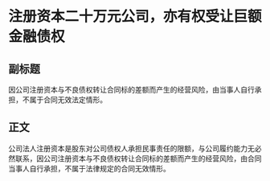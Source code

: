 # 注册资本二十万元公司，亦有权受让巨额金融债权
## 副标题
因公司注册资本与不良债权转让合同标的差额而产生的经营风险，由当事人自行承担，不属于合同无效法定情形。
## 正文
公司法人注册资本是股东对公司债权人承担民事责任的限额，与公司履约能力无必然联系，因公司注册资本与不良债权转让合同标的差额而产生的经营风险，由合同当事人自行承担，不属于法律规定的合同无效情形。